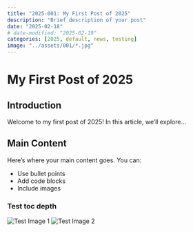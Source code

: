 ```yaml
---
title: "2025-001: My First Post of 2025"
description: "Brief description of your post"
date: "2025-02-18"
# date-modified: "2025-02-19"
categories: [2025, default, news, testing]
image: "../assets/001/*.jpg"
---
```


# My First Post of 2025

## Introduction

Welcome to my first post of 2025! In this article, we'll explore...

## Main Content

Here's where your main content goes. You can:

- Use bullet points
- Add code blocks
- Include images

### Test toc depth

![Test Image 1](../assets/001/img0.jpg)
![Test Image 2](../assets/001/img1.jpg)

